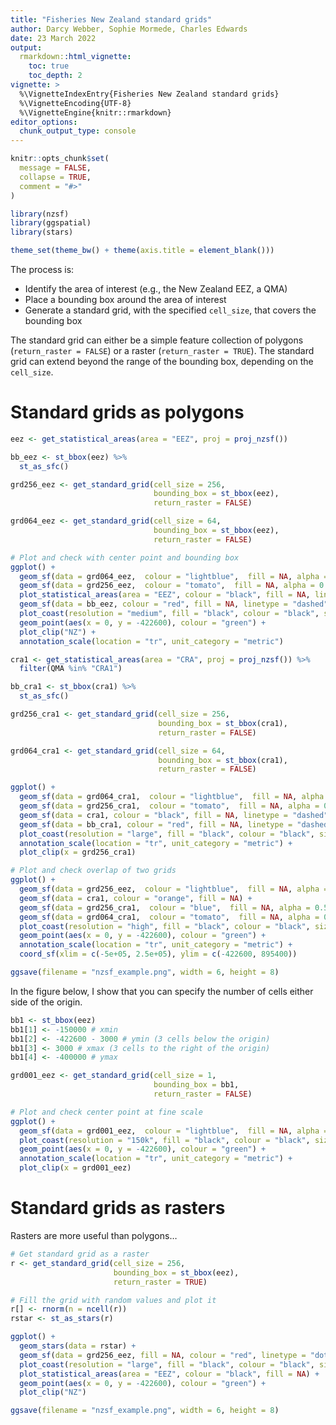 ```yaml
---
title: "Fisheries New Zealand standard grids"
author: Darcy Webber, Sophie Mormede, Charles Edwards
date: 23 March 2022
output: 
  rmarkdown::html_vignette:
    toc: true
    toc_depth: 2
vignette: >
  %\VignetteIndexEntry{Fisheries New Zealand standard grids}
  %\VignetteEncoding{UTF-8}
  %\VignetteEngine{knitr::rmarkdown}
editor_options: 
  chunk_output_type: console
---
```


```r
knitr::opts_chunk$set(
  message = FALSE,
  collapse = TRUE,
  comment = "#>"
)
```

```r
library(nzsf)
library(ggspatial)
library(stars)

theme_set(theme_bw() + theme(axis.title = element_blank()))
```

The process is:

 - Identify the area of interest (e.g., the New Zealand EEZ, a QMA)
 - Place a bounding box around the area of interest
 - Generate a standard grid,  with the specified `cell_size`, that covers the bounding box
 
The standard grid can either be a simple feature collection of polygons (`return_raster = FALSE`) or a raster (`return_raster = TRUE`). The standard grid can extend beyond the range of the bounding box, depending on the `cell_size`.

# Standard grids as polygons

```r
eez <- get_statistical_areas(area = "EEZ", proj = proj_nzsf())

bb_eez <- st_bbox(eez) %>% 
  st_as_sfc()

grd256_eez <- get_standard_grid(cell_size = 256, 
                                bounding_box = st_bbox(eez), 
                                return_raster = FALSE)

grd064_eez <- get_standard_grid(cell_size = 64, 
                                bounding_box = st_bbox(eez), 
                                return_raster = FALSE)

# Plot and check with center point and bounding box
ggplot() +
  geom_sf(data = grd064_eez,  colour = "lightblue",  fill = NA, alpha = 0.15) +
  geom_sf(data = grd256_eez,  colour = "tomato",  fill = NA, alpha = 0.5) +
  plot_statistical_areas(area = "EEZ", colour = "black", fill = NA, linetype = "dashed") +
  geom_sf(data = bb_eez, colour = "red", fill = NA, linetype = "dashed") +
  plot_coast(resolution = "medium", fill = "black", colour = "black", size = 0.3) +
  geom_point(aes(x = 0, y = -422600), colour = "green") + 
  plot_clip("NZ") +
  annotation_scale(location = "tr", unit_category = "metric")
```

```r
cra1 <- get_statistical_areas(area = "CRA", proj = proj_nzsf()) %>% 
  filter(QMA %in% "CRA1")

bb_cra1 <- st_bbox(cra1) %>% 
  st_as_sfc()

grd256_cra1 <- get_standard_grid(cell_size = 256, 
                                 bounding_box = st_bbox(cra1), 
                                 return_raster = FALSE)

grd064_cra1 <- get_standard_grid(cell_size = 64, 
                                 bounding_box = st_bbox(cra1), 
                                 return_raster = FALSE)

ggplot() +
  geom_sf(data = grd064_cra1,  colour = "lightblue",  fill = NA, alpha = 0.5) +
  geom_sf(data = grd256_cra1,  colour = "tomato",  fill = NA, alpha = 0.5) +
  geom_sf(data = cra1, colour = "black", fill = NA, linetype = "dashed") +
  geom_sf(data = bb_cra1, colour = "red", fill = NA, linetype = "dashed") +
  plot_coast(resolution = "large", fill = "black", colour = "black", size = 0.3) +
  annotation_scale(location = "tr", unit_category = "metric") +
  plot_clip(x = grd256_cra1)
```

```r
# Plot and check overlap of two grids
ggplot() +
  geom_sf(data = grd256_eez,  colour = "lightblue",  fill = NA, alpha = 0.5) +
  geom_sf(data = cra1, colour = "orange", fill = NA) +
  geom_sf(data = grd256_cra1,  colour = "blue",  fill = NA, alpha = 0.5, linetype = "dashed") +
  geom_sf(data = grd064_cra1,  colour = "tomato",  fill = NA, alpha = 0.5, linetype = "dashed") +
  plot_coast(resolution = "high", fill = "black", colour = "black", size = 0.3) +
  geom_point(aes(x = 0, y = -422600), colour = "green") +
  annotation_scale(location = "tr", unit_category = "metric") +
  coord_sf(xlim = c(-5e+05, 2.5e+05), ylim = c(-422600, 895400))

ggsave(filename = "nzsf_example.png", width = 6, height = 8)
```

In the figure below, I show that you can specify the number of cells either side of the origin.

```r
bb1 <- st_bbox(eez)
bb1[1] <- -150000 # xmin
bb1[2] <- -422600 - 3000 # ymin (3 cells below the origin)
bb1[3] <- 3000 # xmax (3 cells to the right of the origin)
bb1[4] <- -400000 # ymax

grd001_eez <- get_standard_grid(cell_size = 1, 
                                bounding_box = bb1, 
                                return_raster = FALSE)

# Plot and check center point at fine scale
ggplot() +
  geom_sf(data = grd001_eez,  colour = "lightblue",  fill = NA, alpha = 0.15) +
  plot_coast(resolution = "150k", fill = "black", colour = "black", size = 0.3) +
  geom_point(aes(x = 0, y = -422600), colour = "green") + 
  annotation_scale(location = "tr", unit_category = "metric") +
  plot_clip(x = grd001_eez)
```

# Standard grids as rasters

Rasters are more useful than polygons...

```r
# Get standard grid as a raster
r <- get_standard_grid(cell_size = 256, 
                       bounding_box = st_bbox(eez), 
                       return_raster = TRUE)

# Fill the grid with random values and plot it
r[] <- rnorm(n = ncell(r))
rstar <- st_as_stars(r)

ggplot() +
  geom_stars(data = rstar) +
  geom_sf(data = grd256_eez, fill = NA, colour = "red", linetype = "dotted") +
  plot_coast(resolution = "large", fill = "black", colour = "black", size = 0.3) +
  plot_statistical_areas(area = "EEZ", colour = "black", fill = NA) +
  geom_point(aes(x = 0, y = -422600), colour = "green") +
  plot_clip("NZ")

ggsave(filename = "nzsf_example.png", width = 6, height = 8)
```
